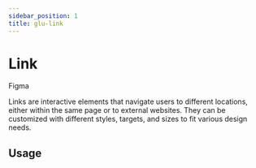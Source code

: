 ```yaml
---
sidebar_position: 1
title: glu-link
---
```


# Link


<p>
  <glu-button target="_blank" rel="noopener noreferrer" href="https://www.figma.com/design/jSs4mJxj7dJbXsCE1IHtqt/GelatoUI-Design-System-(V-0.1.0)?node-id=239-4600&t=Atc4eInbyG3YDBW0-0">Figma</glu-button>
</p>

Links are interactive elements that navigate users to different locations, either within the same page or to external websites. They can be customized with different styles, targets, and sizes to fit various design needs.

## Usage

<LinkSizes />

<LinkReadme />
